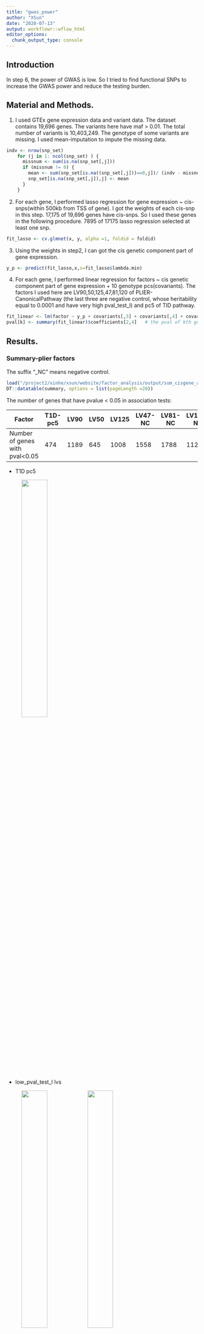 ```yaml
---
title: "gwas_power"
author: "XSun"
date: "2020-07-13"
output: workflowr::wflow_html
editor_options:
  chunk_output_type: console
---
```


## Introduction

In step 6, the power of GWAS is low. So I tried to find functional SNPs to increase the GWAS power and reduce the testing burden.


## Material and Methods. 

1. I used GTEx gene expression data and variant data. The dataset contains 19,696 genes. The variants here have maf > 0.01. The total number of variants is 10,403,249. The genotype of some variants are missing. I used mean-imputation to impute the missing data.


```r
indv <- nrow(snp_set)
    for (j in 1: ncol(snp_set) ) {
      missnum <- sum(is.na(snp_set[,j]))
      if (missnum != 0) {
        mean <- sum(snp_set[is.na((snp_set[,j]))==0,j])/ (indv - missnum)
        snp_set[is.na(snp_set[,j]),j] <- mean 
      }
    }
```


2. For each gene, I performed lasso regression for gene expression ~ cis-snps(within 500kb from TSS of gene). I got the weights of each cis-snp in this step. 17,175 of 19,696 genes have cis-snps. So I used these genes in the following procedure.  7895 of 17175 lasso regression selected at least one snp.

```r
fit_lasso <- cv.glmnet(x, y, alpha =1, foldid = foldid)
```



3. Using the weights in step2, I can got the cis genetic component part of gene expression. 

```r
y_p <- predict(fit_lasso,x,s=fit_lasso$lambda.min)
```

4. For each gene, I performed linear regression for factors ~ cis genetic component part of gene expression + 10 genotype pcs(covariants). The factors I used here are LV90,50,125,47,81,120 of PLIER-CanonicalPathway (the last three are negative control, whose heritability equal to 0.0001 and have very high pval_test_l) and pc5 of TID pathway. 

```r
fit_linear <- lm(factor ~ y_p + covariants[,3] + covariants[,4] + covariants[,5]+ covariants[,6] + covariants[,7] + covariants[,8] + covariants[,9] + covariants[,10] + covariants[,11] + covariants[,12])
pval[k] <- summary(fit_linear)$coefficients[2,4]   # the pval of kth gene
```

## Results.



### Summary-plier factors

The suffix "_NC" means negative control. 

```r
load("/project2/xinhe/xsun/website/factor_analysis/output/sum_cisgene_all.rdata")
DT::datatable(summary, options = list(pageLength =20))
```

The number of genes that have pvalue < 0.05 in association tests:

| Factor             | T1D-pc5    | LV90   | LV50  | LV125  | LV47-NC  | LV81-NC   | LV120-NC |
|--------------------|------|-----|-----|-----|-----|-----|-----|
| Number of genes with pval<0.05   | 474 | 1189 | 645 | 1008 | 1558 | 1788 | 1120 |


- T1D pc5

<figure class="half">
    <img src="https://github.com/xsun1229/factor_analysis/raw/master/output/pv_ht1dpc5.jpeg" width="40%">
</figure>

- low_pval_test_l lvs

<figure class="half">
    <img src="https://github.com/xsun1229/factor_analysis/raw/master/output/pv_h_lv90.jpeg" width="40%">
    <img src="https://github.com/xsun1229/factor_analysis/raw/master/output/pv_h_lv50.jpeg" width="40%">
    <img src="https://github.com/xsun1229/factor_analysis/raw/master/output/pv_h_lv125.jpeg" width="40%">
</figure>

- negative controls

<figure class="half">
    <img src="https://github.com/xsun1229/factor_analysis/raw/master/output/pv_h_lv47.jpeg" width="40%">
    <img src="https://github.com/xsun1229/factor_analysis/raw/master/output/pv_h_lv81.jpeg" width="40%">
    <img src="https://github.com/xsun1229/factor_analysis/raw/master/output/pv_h_lv120.jpeg" width="40%">
</figure>





